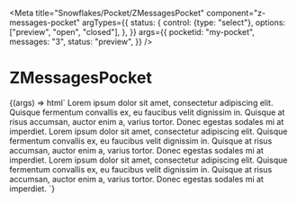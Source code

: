 
<Meta
  title="Snowflakes/Pocket/ZMessagesPocket"
  component="z-messages-pocket"
  argTypes={{
    status: {
      control: {type: "select"},
      options: ["preview", "open", "closed"],
    },
  }}
  args={{
    pocketid: "my-pocket",
    messages: "3",
    status: "preview",
  }}
/>

# ZMessagesPocket

<Canvas>
  <Story name="ZMessagesPocket">
    {(args) => html`
      <z-messages-pocket
        pocketid="${args.pocketid}"
        messages="${args.messages}"
        status="${args.status}"
      >
        <z-pocket-message>
          Lorem ipsum dolor sit amet, consectetur adipiscing elit. Quisque fermentum convallis ex, eu faucibus velit
          dignissim in. Quisque at risus accumsan, auctor enim a, varius tortor. Donec egestas sodales mi at imperdiet.
        </z-pocket-message>
        <z-pocket-message>
          Lorem ipsum dolor sit amet, consectetur adipiscing elit. Quisque fermentum convallis ex, eu faucibus velit
          dignissim in. Quisque at risus accumsan, auctor enim a, varius tortor. Donec egestas sodales mi at imperdiet.
        </z-pocket-message>
        <z-pocket-message>
          Lorem ipsum dolor sit amet, consectetur adipiscing elit. Quisque fermentum convallis ex, eu faucibus velit
          dignissim in. Quisque at risus accumsan, auctor enim a, varius tortor. Donec egestas sodales mi at imperdiet.
        </z-pocket-message>
      </z-messages-pocket>
    `}
  </Story>
</Canvas>

<ArgsTable of="z-messages-pocket" />
